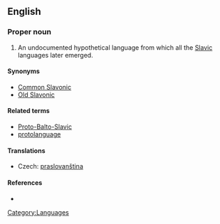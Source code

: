 ==English==

{{wikipedia}}

===Proper noun===
{{en-proper noun|sg=[[proto|Proto]]-[[Slavic]]}}

# An undocumented hypothetical language from which all the [[Slavic]] languages later emerged.

====Synonyms====
* [[Common Slavonic]]
* [[Old Slavonic]]

====Related terms====
* [[Proto-Balto-Slavic]]
* [[protolanguage]]

====Translations====
{{trans-top|Proto-Slavic}}
* Czech: [[praslovanština]] {{f}}
{{trans-mid}}
{{trans-bottom}}

====References====
* {{pedialite|Proto-Slavic language}}

[[Category:Languages]]
